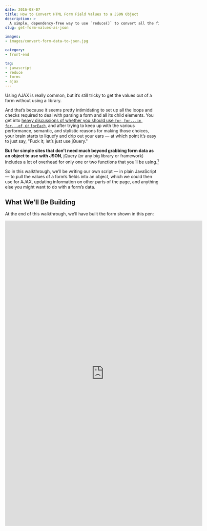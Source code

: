```yaml
---
date: 2016-08-07
title: How to Convert HTML Form Field Values to a JSON Object
description: >
  A simple, dependency-free way to use `reduce()` to convert all the fields in a form to a JSON object for AJAX (or whatever).
slug: get-form-values-as-json

images:
- images/convert-form-data-to-json.jpg

category:
- front-end

tag:
- javascript
- reduce
- forms
- ajax
---
```



Using AJAX is really common, but it’s still tricky to get the values out of a form without using a library.

And that’s because it seems pretty intimidating to set up all the loops and checks required to deal with parsing a form and all its child elements. You get into [heavy discussions of whether you should use `for`, `for...in`, `for...of`, or `forEach`](http://stackoverflow.com/a/9329476/463471), and after trying to keep up with the various performance, semantic, and stylistic reasons for making those choices, your brain starts to liquefy and drip out your ears — at which point it’s easy to just say, "Fuck it; let’s just use jQuery."

**But for simple sites that don’t need much beyond grabbing form data as an object to use with JSON**, jQuery (or any big library or framework) includes a lot of overhead for only one or two functions that you’ll be using.[^homework]

[^homework]:
    And even if it’s not something we’d ever use in production, writing our own utility scripts is a fantastic way to increase our understanding of how things work. If we rely too much on a tool’s "magic" to make our apps work, it becomes _really_ hard to debug them when we find a problem that falls outside of the tool’s scope.

So in this walkthrough, we’ll be writing our own script — in plain JavaScript  — to pull the values of a form’s fields into an object, which we could then use for AJAX, updating information on other parts of the page, and anything else you might want to do with a form’s data.

## What We’ll Be Building

At the end of this walkthrough, we’ll have built the form shown in this pen:

<Iframe
  src="https://codepen.io/jlengstorf/embed/YWJLwz/?height=990&theme-id=dark&default-tab=result&embed-version=2"
  width="646"
  height="1000"
  frameBorder="0"
  title="Finished code on Codepen."
/>

If you fill the form and hit the “Send It!” button, the form data will be output as JSON in the “Form Data” section below.

<Aside>

  **NOTE:** To show that `hidden` inputs will be included, an input called `secret` has been included in this form. Its value is a random GUID.

</Aside>

## Before We Get Started: Goals and Plans

To save ourselves a lot of headache and heartache, we’re going to [start our project with an clear plan](https://lengstorf.com/effective-project-planning/). This’ll keep our goals clear, and helps define the structure and purpose of the code before we ever write a line.

### Start with a goal: what should we end up with?

Before we write any JavaScript, let’s start by deciding how we want the output to look.

If I’ve filled out the form above completely, we’d want the resulting object to look like this:

```json
{
  "salutation": "Mr.",
  "name": "Jason Lengstorf",
  "email": "jason@lengstorf.com",
  "subject": "I have a general question.",
  "message": "Is this thing on?",
  "snacks": [
    "pizza"
  ],
  "secret": "1b3a9374-1a8e-434e-90ab-21aa7b9b80e7"
}
```

Each field’s `name` attribute is used as the object’s key, and the field’s `value` is set as the object’s value.

This is ideal, because it means that we can do something like this:

```javascript
// Find our form in the DOM using its class name.
const form = document.getElementByClassName('.contact-form')[0];

// Get the form data with our (yet to be defined) function.
const data = getFormDataAsJSON(form);

// Do something with the email address.
doSomething(data.email);
```

This is straightforward, easy to read as a human, and also easy to send to APIs that accept `application/json` data in requests (which is most of them these days).

So let’s shoot for that.

### Make a plan: how can we convert form fields to JSON?

When we’re finished, our JavaScript should accomplish the following goals:

1. Capture the form’s `submit` event and prevent the default submission.
2. Convert the form’s child elements to JSON.
3. Check to make sure only form field elements are added to the object.
4. Add a safeguard to only store checkable fields if the `checked` attribute is set.
5. Handle inputs that allow multiple values, like checkboxes.

**Ready to flex that sexy-ass brain?** Create a fork of the [markup-and-styles-only pen](http://codepen.io/jlengstorf/pen/GqYZra), and let’s jump in and start writing some JavaScript.

## Getting Started: Create a Form for Testing

To avoid the hassle of setting up front-end tooling (we’re using Babel to transpile the newer features of JavaScript, such as [fat-arrow functions](https://github.com/getify/You-Dont-Know-JS/blob/master/scope%20%26%20closures/apC.md#appendix-c-lexical-this)), we’re going to work through this project on Codepen.

To start, create a fork of [this pen](http://codepen.io/jlengstorf/pen/GqYZra/), which contains form markup with common inputs, and some styles to make it display nicely.

<Iframe width="646" height="1000"
  frameBorder="0"
  title="Starting code on Codepen."
  src="https://codepen.io/jlengstorf/embed/GqYZra/?height=990&theme-id=dark&default-tab=result&embed-version=2"
/>

<Aside>

  **NOTE:** The markup is written in Jade (which was recently renamed to [Pug](https://github.com/pugjs/pug)) because I find it faster and easier to read. If you prefer to look at plain HTML, you can hit the "view compiled" button at the bottom right of the Jade pane in the pen above.

</Aside>

<Aside>

  **NOTE:** The styles for the form use [BEM-style naming conventions](http://getbem.com/naming/), and I’m using [PostCSS](http://postcss.org/) to make it easy to group my styles together without _actually_ creating nested CSS. For me, this is _far_ easier to read than other ways of writing CSS, but if you prefer regular CSS, click the "view compiled" button at the bottom-right of the PostCSS pane in the pen above.

</Aside>

## Step 1: Add a Listener to the `submit` Event for the Form

Before we do anything else, we need to listen for the `submit` event on our form, and prevent it from doing its usual thing.

To do this, let’s create a function called `handleSubmit()`, then use `getElementsByClassName()` to find our form, and attach the function to the form’s `submit` event.

### Create a `handleSubmit()` function.

At the moment, this function isn’t going to do much. To start, we’ll prevent the default `submit` action, create a variable called `data` to store the output (which we’ll be building in a moment), then find our output container and print out the `data` variable as JSON.

In order to prevent the default action, this function needs to accept one argument: the `event` that’s created when the user clicks the submit button on the form. We can stop the form from submitting the usual way (which triggers the browser to go somewhere else) using [`event.preventDefault()`](https://developer.mozilla.org/en-US/docs/Web/API/Event/preventDefault).

```javascript
/**
 * A handler function to prevent default submission and run our custom script.
 * @param  {Event} event  the submit event triggered by the user
 * @return {void}
 */
const handleFormSubmit = event => {

  // Stop the form from submitting since we’re handling that with AJAX.
  event.preventDefault();

  // TODO: Call our function to get the form data.
  const data = {};

  // Demo only: print the form data onscreen as a formatted JSON object.
  const dataContainer = document.getElementsByClassName('results__display')[0];

  // Use `JSON.stringify()` to make the output valid, human-readable JSON.
  dataContainer.textContent = JSON.stringify(data, null, "  ");

  // ...this is where we’d actually do something with the form data...
};
```

<Aside>

  **NOTE:** The `data` variable is not JSON _yet_. This is kind of confusing at first, but it’s a matter of nuance. Typically, a function that converts "to JSON" is _actually_ converting to an [object literal](https://developer.mozilla.org/en-US/docs/Web/JavaScript/Guide/Grammar_and_types#Object_literals). This allows us to access the data using JavaScript. In order to convert that data to a valid JSON string, we need to use [`JSON.stringify()`](https://developer.mozilla.org/en-US/docs/Web/JavaScript/Reference/Global_Objects/JSON/stringify).

</Aside>

### Attach an event listener to the form.

With the event handler created, we need to add a listener to the form so we can actually handle the event.

To do this, we use [`getElementsByClassName()`](https://developer.mozilla.org/en-US/docs/Web/API/Document/getElementsByClassName) to target the form, then store the first item in the resulting collection as `form`.

Next, using [`addEventListener()`](https://developer.mozilla.org/en-US/docs/Web/API/EventTarget/addEventListener), we hook `handleSubmit()` to the `submit` event, which will allow it to run whenever the user clicks to submit the form.

```javascript
const handleFormSubmit = event => {/* omitted for brevity */};

/*
 * This is where things actually get started. We find the form element using
 * its class name, then attach the `handleFormSubmit()` function to the
 * `submit` event.
 */
const form = document.getElementsByClassName('contact-form')[0];
form.addEventListener('submit', handleFormSubmit);
```

At this point we can test that things are working properly by clicking the "Send It!" button on the form. We should see `{}` in the "Form Data" output box.

## Step 2: Extract the Values of Form Fields As JSON

Next up, we need to actually grab values from the form fields.

To do this, we’ll use something that — at first — might look scary as shit: [`reduce()`](https://developer.mozilla.org/en-US/docs/Web/JavaScript/Reference/Global_Objects/Array/Reduce) combined with [`call()`](https://developer.mozilla.org/en-US/docs/Web/JavaScript/Reference/Global_Objects/Function/call).

We’ll dive into the dirty details of what `reduce()` is actually doing in the next section, but for now let’s focus on how we’re actually using it.

```javascript
/**
 * Retrieves input data from a form and returns it as a JSON object.
 * @param  {HTMLFormControlsCollection} elements  the form elements
 * @return {Object}                               form data as an object literal
 */
const formToJSON = elements => [].reduce.call(elements, (data, element) => {

  data[element.name] = element.value;
  return data;

}, {});

const handleFormSubmit = event => {

  // Stop the form from submitting since we’re handling that with AJAX.
  event.preventDefault();

  // Call our function to get the form data.
  const data = formToJSON(form.elements);

  // Demo only: print the form data onscreen as a formatted JSON object.
  const dataContainer = document.getElementsByClassName('results__display')[0];

  // Use `JSON.stringify()` to make the output valid, human-readable JSON.
  dataContainer.textContent = JSON.stringify(data, null, "  ");

  // ...this is where we’d actually do something with the form data...
};

const form = document.getElementsByClassName('contact-form')[0];
form.addEventListener('submit', handleFormSubmit);
```

I know. _I know._ It looks hairy. But let’s dig in and see what this is doing.

First, let’s break this into its component parts:

1. We have a function called `formToJSON()`, which accepts one argument: `form`
2. Inside that function, we return the value of `[].reduce.call()`, which accepts three arguments: a form, a function, and an empty object literal (`{}`)
3. The function argument accepts the arguments `data` and `child`, and adds a new property with the key of `child.name` and the value `child.value`, finally returning the `data` object

**After we’ve added that code to our pen, we need to call the function from `handleSubmit()`.** Find `const data = {};` inside the function and replace it with `const data = formToJSON(form.elements);`.

Now we can run it by clicking the "Send It!" button will now output this:

```json
{
  "salutation": "Ms.",
  "name": "",
  "email": "",
  "subject": "I have a problem.",
  "message": "",
  "snacks": "cake",
  "secret": "1b3a9374-1a8e-434e-90ab-21aa7b9b80e7",
  "": ""
}
```

There are some issues here — for example, neither "Ms." nor "Cake" was actually selected on the form, and there’s an empty entry at the bottom (which is our button) — but this isn’t too bad for a first step.

So how did that just happen? Let’s go step by step to figure it out.

<Aside>

  **NOTE:** Using [`form.elements`](https://developer.mozilla.org/en-US/docs/Web/API/HTMLFormElement/elements), we get pretty decent access to the form. For example, we can get the email using `form.elements.email.value`. However, if we need to convert this to JSON for use with AJAX, it’s a disaster due to its inclusion of numerical indexes, IDs, and names. You can see this for yourself by adding `console.log( JSON.stringify(form.elements) );` to `handleSubmit()`. That’s why we’re building our own function instead of just using this built-in access.

</Aside>

### Step 2.1 — Understand how `reduce()` works.

The simplest explanation for `reduce()` is this:

> The `reduce()` method uses a function to convert an array into a single value.

This method is part of the `Array` prototype, so it can be applied to any array value.

It takes two arguments:

1. A reducer function, which is required.
2. An initial value, which is optional (defaults to `0`).

The reducer function is applied to each element of the array. This function accepts four arguments:

1. The value returned by the reducer function when it ran on the previous element (or the initial value, if this is the first element).
2. The current array element.
3. The current array index.
4. The whole array, in case the reducer needs a reference to it.

For our reducer, we only need the first two arguments.

#### A really simple example of reducing an array.

Let’s say we have an array of numbers, which represent sales for the day:

```javascript
const sales = [100.12, 19.49, 10, 42.18, 99.62];
```

We need to determine total sales for the day, so we set up this simple function to add up sales:

```javascript
function getTotalSales(previousTotal, currentSaleAmount) {
    return previousTotal + currentSaleAmount;
}
```

Then we use `reduce()` to apply the function to the array of sales:

```javascript
const sales = [100.12, 19.49, 10, 42.18, 99.62];

function getTotalSales(previousTotal, currentSaleAmount) {
    return previousTotal + currentSaleAmount;
}

sales.reduce(getTotalSales);
// result: 271.41
```

<Aside>

  **TIP:** You can run these examples in your browser’s console to see the results for yourself.

</Aside>

Now, if we want to condense this code a little, we can actually write the whole thing like this:

```javascript
const sales = [100.12, 19.49, 10, 42.18, 99.62];
sales.reduce((prev, curr) => prev + curr);
// result: 271.41
```

When this is called, `reduce()` starts with `0` as the value of `prev`, and takes the first element of the array, `100.12`, as the value of `curr`. It adds those together and returns them.

Now `reduce()` moves to the second element in the array, `19.49`, and this time the value of `prev` is the value returned last time: `100.12`.

This process is repeated until all of the elements have been added together, and we end up with our total sales for the day: `271.41`.

### Step 2.2 — Deconstruct the function.

As it stands, `formToJSON()` is actually made of three parts:

1. A _reducer function_ to combine our form elements into a single object.
2. An initial value of `{}` to hold our form data.
3. A call to `reduce()` using `call()`, which allows us to force `reduce()` to work with `elements`, even though it’s _technically_ not an array.

<Aside>

  **NOTE:** The form elements are actually what’s called an [`HTMLFormControlsCollection`](https://developer.mozilla.org/en-US/docs/Web/API/HTMLFormControlsCollection), which is "array-like", meaning it’s basically an array, but it’s missing some of the array methods, and has some of its own special properties and methods.

</Aside>

### Step 2.3 — Write the reducer function.

First up, we need to have our reducer function. In the simple example of reducing an array, we used single values, which won’t work in this case. Instead, we want to add each field to an object with a format like this:

```javascript
{
    field_name: "field_value",
}
```

So our reducer function works like this:

```javascript
// This is the function that is called on each element of the array.
const reducerFunction = (data, element) => {

  // Add the current field to the object.
  data[element.name] = element.value;

  // For the demo only: show each step in the reducer’s progress.
  console.log(JSON.stringify(data));

  return data;
};
```

The `data` object is the previous value of the reducer, and `element` is the current form element in the array. We then add a new property to the object using the element’s `name` property — this is the input’s `name` attribute in the HTML — and store its `value` there.

When we return `data`, we make the updated object available to the next call of the funciton, which allows us to add each field to the object, one by one.

### Step 2.4 — Call the reducer.

To make it a little more obvious what’s happening in the `formToJSON()` function, here’s what it looks like if we break it up into more verbose code:

```javascript
const formToJSON_deconstructed = elements => {

  // This is the function that is called on each element of the array.
  const reducerFunction = (data, element) => {

    // Add the current field to the object.
    data[element.name] = element.value;

    // For the demo only: show each step in the reducer’s progress.
    console.log(JSON.stringify(data));

    return data;
  };

  // This is used as the initial value of `data` in `reducerFunction()`.
  const reducerInitialValue = {};

  // To help visualize what happens, log the inital value.
  console.log('Initial `data` value:', JSON.stringify(reducerInitialValue));

  // Now we reduce by `call`-ing `Array.prototype.reduce()` on `elements`.
  const formData = [].reduce.call(elements, reducerFunction, reducerInitialValue);

  // The result is then returned for use elsewhere.
  return formData;
};
```

In the above example, we do exactly the same thing as in `formToJSON()`, but we’ve broken it down into its component parts.

We can see the output if we update `handleSubmit()` and change the call to `formToJSON(form.elements)` to `formToJSON_deconstructed(form.elements)`. Check the console to see this output:

```text
Initial `data` value: {}
{"salutation":"Mr."}
{"salutation":"Mrs."}
{"salutation":"Ms."}
{"salutation":"Ms.","name":""}
{"salutation":"Ms.","name":"","email":""}
{"salutation":"Ms.","name":"","email":"","subject":"I have a problem."}
{"salutation":"Ms.","name":"","email":"","subject":"I have a problem.","message":""}
{"salutation":"Ms.","name":"","email":"","subject":"I have a problem.","message":"","snacks":"pizza"}
{"salutation":"Ms.","name":"","email":"","subject":"I have a problem.","message":"","snacks":"cake"}
{"salutation":"Ms.","name":"","email":"","subject":"I have a problem.","message":"","snacks":"cake","secret":"1b3a9374-1a8e-434e-90ab-21aa7b9b80e7"}
{"salutation":"Ms.","name":"","email":"","subject":"I have a problem.","message":"","snacks":"cake","secret":"1b3a9374-1a8e-434e-90ab-21aa7b9b80e7","":""}
```

We can see here that the reducer is called for every form element, and the object grows with each subsequent call until we’ve got an entry for every `name` value in the form.

**Change `handleSubmit()` back to using `formToJSON(form.elements)`**, and let’s move on to cleaning up this output to only include fields it _should_ include.

## Step 3: Add a Check to Make Sure Only the Fields We Want Are Collected

The first problem we can see in the output is that fields with both empty `name` and empty `value` attributes have been added to the array. This isn’t what we want in this case, so we need to add a quick check to verify that fields have both a `name` and a `value` before we add them.

### Step 3.1 — Create a function to check for valid elements.

First, let’s add a new function to our pen called `isValidElement()`. This function will accept one argument — the `element` — and return either `true` or `false`.

To return `true`, the element must have:

1. A non-empty `name` property.
2. A non-empty `value` property.

Implement this check like so:

```javascript
/**
 * Checks that an element has a non-empty `name` and `value` property.
 * @param  {Element} element  the element to check
 * @return {Bool}             true if the element is an input, false if not
 */
const isValidElement = element => {
  return element.name && element.value;
};
```

Pretty simple, right?

This gives us a flag that lets us avoid unused elements (like the button) and unfilled fields (such as an empty Email field) from being added to the form data object.

### Step 3.2 — Add the check to `formToJSON()`.

Next, we need to add an `if` check for whether or not our `element` is valid in `formToJSON()`. Since we don’t want to add anything if the element is _not_ valid, we can simply do the following:

```javascript
const formToJSON = elements => [].reduce.call(elements, (data, element) => {

  // Make sure the element has the required properties.
  if (isValidElement(element)) {
    data[element.name] = element.value;
  }

  return data;
}, {});
```

Now when we submit our form, the output is much cleaner:

```json
{
  "salutation": "Ms.",
  "subject": "I have a problem.",
  "snacks": "cake",
  "secret": "1b3a9374-1a8e-434e-90ab-21aa7b9b80e7"
}
```

However, we’re still not there yet. In the next step, we’ll deal with checkable elements like radio inputs and checkboxes.

## Step 4: Only Store Checkable Fields If a Field Is In `checked` State

Now we need another check to identify whether or not an element should be added to the array. For instance, right now the `salutation` field is being stored with the value `Ms.`, even though that value _is not selected_ in the form.

Obviously, this is bad news. So let’s fix it.

### Step 4.1 — Create a function to check for checkable elements.

First, let’s add a new function to check whether or not an element’s value should be considered valid for inclusion in the object.

Our criteria for determining a "valid" element are:

1. The element is _not_ a checkbox or radio input.
2. If the element _is_ a checkbox or radio input, it has the `checked` attribute.

Add the following to create this check:

```javascript
/**
 * Checks if an element’s value can be saved (e.g. not an unselected checkbox).
 * @param  {Element} element  the element to check
 * @return {Boolean}          true if the value should be added, false if not
 */
const isValidValue = element => {
  return (!['checkbox', 'radio'].includes(element.type) || element.checked);
};
```

<Aside>

  **NOTE:** The [`includes()`](https://developer.mozilla.org/en-US/docs/Web/JavaScript/Reference/Global_Objects/Array/includes) method is an easy way to see if a value is present in an array. I prefer this to multiple `if` checks, switch statements, or other ways of matching a value against an array.

</Aside>

### Step 4.2 — Add the check to `formToJSON()`.

Now we can add this check to `formToJSON()`, which is as simple as adding a second condition to our existing `if` check:

```javascript
const formToJSON = elements => [].reduce.call(elements, (data, element) => {

  // Make sure the element has the required properties and should be added.
  if (isValidElement(element) && isValidValue(element)) {
    data[element.name] = element.value;
  }

  return data;
}, {});
```

Now we can run our code and see that the output is much cleaner:

```json
{
  "subject": "I have a problem.",
  "secret": "1b3a9374-1a8e-434e-90ab-21aa7b9b80e7"
}
```

This is much better — now we only get elements that actually have a value set.

## Step 5: If a Field Allows Multiple Values, Store Them In an Array

But we’re not quite done yet, because the form is still fucking up the `snacks` field — which is _clearly_ the most important field.

Try selecting both "Pizza" and "Cake" to see the problem:

```json
{
  "subject": "I have a problem.",
  "snacks": "cake",
  "secret": "1b3a9374-1a8e-434e-90ab-21aa7b9b80e7"
}
```

Nope. This is a disaster. We need both pizza AND cake. So let’s make sure that can happen.

### Step 5.1 — Create checks for elements that accept multiple values.

The check for whether or not multiple values are allowed has two parts, because there are two elements that allow multiple values.

First, we need to add a check for any checkboxes. This is simple enough: we just check if the `type` is `checkbox`:

```javascript
/**
 * Checks if an input is a checkbox, because checkboxes allow multiple values.
 * @param  {Element} element  the element to check
 * @return {Boolean}          true if the element is a checkbox, false if not
 */
const isCheckbox = element => element.type === 'checkbox';
```

Second, we need to add a check for a `select` element with the `multiple` attribute.

This is a bit trickier, but still pretty straightforward. A `select` has a property called `options`, so we’ll check for that first. Next, we check for the `multiple` property. If both exist, our check will return `true`:

```javascript
/**
 * Checks if an input is a `select` with the `multiple` attribute.
 * @param  {Element} element  the element to check
 * @return {Boolean}          true if the element is a multiselect, false if not
 */
const isMultiSelect = element => element.options && element.multiple;
```

### Step 5.2 — Handle checkboxes in `formToJSON()`.

Inside `formToJSON()`, we need to add another `if` block for our `isCheckbox()` function.

If the current element is a checkbox, we need to store its value(s) in an array. Let’s take a look at the code first, and then we’ll talk about how it works.

```javascript
const formToJSON = elements => [].reduce.call(elements, (data, element) => {

  // Make sure the element has the required properties and should be added.
  if (isValidElement(element) && isValidValue(element)) {

    /*
     * Some fields allow for more than one value, so we need to check if this
     * is one of those fields and, if so, store the values as an array.
     */
    if (isCheckbox(element)) {

      data[element.name] = (data[element.name] || []).concat(element.value);
    } else {
      data[element.name] = element.value;
    }
  }

  return data;
}, {});
```

Since we need to get the element’s values into an array, we use a bit of shorthand in `(data[element.name] || [])`, which means, "use the existing array, or a new, empty one".

Then we use [`concat()`](https://developer.mozilla.org/en-US/docs/Web/JavaScript/Reference/Global_Objects/Array/concat) to add the current value to the array.

Now if we check the options for both pizza and cake, we see the following:

```json
{
  "subject": "I have a problem.",
  "snacks": [
    "pizza",
    "cake"
  ],
  "secret": "1b3a9374-1a8e-434e-90ab-21aa7b9b80e7"
}
```

Much better. Crisis averted, everyone!

### Step 5.3 — Write a function to retrieve values from multi-selects.

Our very last step before we can call this sucker done is to add a check for `select` fields that support multiple selected options. I’m not a big fan of this input type, because I think it’s a confusing input for people to use — one that’s easily replaced with checkboxes — but for the sake of covering bases we’ll plug it in.

The selected options from a multi-select are stored in their own array-like object, called an [`HTMLOptionsCollection`](https://developer.mozilla.org/en-US/docs/Web/API/HTMLOptionsCollection), so we need to run `reduce()` on this as well.

Let’s keep things clean by moving this out into its own function.

This function will accept each options, check if the `selected` property is `true`, then add its value to an array called `values`, which will ultimately be returned containing the values of all selected options.

Add the following to the pen:

```javascript
/**
 * Retrieves the selected options from a multi-select as an array.
 * @param  {HTMLOptionsCollection} options  the options for the select
 * @return {Array}                          an array of selected option values
 */
const getSelectValues = options => [].reduce.call(options, (values, option) => {
  return option.selected ? values.concat(option.value) : values;
}, []);
```

### Step 5.4 — Handle multi-select values in `formToJSON()`.

To put a bow on all this, we need to add an `else if` block in our `formToJSON()` function.

After the `isCheckbox()` check, we’ll add a `isMultiSelect()` check. If that returns `true`, we’ll add the select’s values to the object as an array using `getSelectValues()`.

Make the following updates to the pen:

```javascript
const formToJSON = elements => [].reduce.call(elements, (data, element) => {

  // Make sure the element has the required properties and should be added.
  if (isValidElement(element) && isValidValue(element)) {

    /*
     * Some fields allow for more than one value, so we need to check if this
     * is one of those fields and, if so, store the values as an array.
     */
    if (isCheckbox(element)) {
      data[element.name] = (data[element.name] || []).concat(element.value);
    } else if (isMultiSelect(element)) {
      data[element.name] = getSelectValues(element);
    } else {
      data[element.name] = element.value;
    }
  }

  return data;
}, {});
```

#### Run a quick test of multi-select values.

Since our current form doesn't have a select with the `multiple` attribute, so let's quickly add that to the `subject` field in our pen.

Look for the `select` in the HTML pane and add the `multiple` attribute like so:

```jade
      select#subject.contact-form__input.contact-form__input--select(
        name="subject"
        multiple
      )
```

Now we can actually test. Click on both options and submit the form. The out put will now be:

```json
{
  "subject": [
    "I have a problem.",
    "I have a general question."
  ],
  "secret": "1b3a9374-1a8e-434e-90ab-21aa7b9b80e7"
}
```

After we’ve tested, we can remove the `multiple` attribute from the `select` input.

<Aside>

  **NOTE:** Reading values from a multi-select isn’t supported in IE11 and below using this script. Personally, I would recommend just using checkboxes — I think multi-selects are a confusing user experience for many people — but if you need to support them in older browsers you’ll need to modify this code.

</Aside>

## The Final Result: Form Field Values Are Collected in an Object for Use as JSON

At this point, we’ve built a small script that will extract the values from a form as an object literal, which can easily be converted to JSON using `JSON.stringify()`.

We can test by filling out our form with dummy data and submitting it.

Use your own fork of the pen, or enter dummy data in the form below:

<Iframe width="646" height="1000"
  frameBorder="0"
  title="Work in progress on Codepen."
  src="https://codepen.io/jlengstorf/embed/YWJLwz/?height=990&theme-id=dark&default-tab=result&embed-version=2"
/>

After submitting, we’ll see the info we entered, and it’ll look something like the following:

```json
{
  "salutation": "Ms.",
  "name": "Pac-Man",
  "email": "mspacman@example.com",
  "subject": "I have a problem.",
  "message": "These ghosts keep chasing me!",
  "snacks": [
    "pizza",
    "cake"
  ],
  "secret": "1b3a9374-1a8e-434e-90ab-21aa7b9b80e7"
}
```
